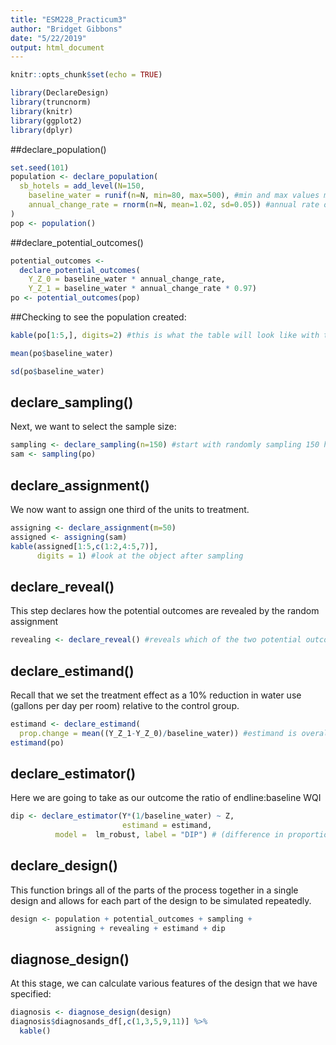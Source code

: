 ```yaml
---
title: "ESM228_Practicum3"
author: "Bridget Gibbons"
date: "5/22/2019"
output: html_document
---
```


```r
knitr::opts_chunk$set(echo = TRUE)
```

```r

library(DeclareDesign)
library(truncnorm)
library(knitr)
library(ggplot2)
library(dplyr)

```

##declare_population()

```r

set.seed(101)
population <- declare_population(
  sb_hotels = add_level(N=150, 
    baseline_water = runif(n=N, min=80, max=500), #min and max values measured
    annual_change_rate = rnorm(n=N, mean=1.02, sd=0.05)) #annual rate of change is 1.1 with sd of 0.2
)
pop <- population()

```

##declare_potential_outcomes()

```r

potential_outcomes <- 
  declare_potential_outcomes(
    Y_Z_0 = baseline_water * annual_change_rate, 
    Y_Z_1 = baseline_water * annual_change_rate * 0.97) 
po <- potential_outcomes(pop)
```

##Checking to see the population created:

```r
kable(po[1:5,], digits=2) #this is what the table will look like with this population
```

```r

mean(po$baseline_water)

sd(po$baseline_water)

```


## declare_sampling()

Next, we want to select the sample size:

```r
sampling <- declare_sampling(n=150) #start with randomly sampling 150 hotels (all in SB)
sam <- sampling(po)
```


## declare_assignment()

We now want to assign one third of the units to treatment.

```r
assigning <- declare_assignment(m=50)
assigned <- assigning(sam)
kable(assigned[1:5,c(1:2,4:5,7)], 
      digits = 1) #look at the object after sampling
```


## declare_reveal()

This step declares how the potential outcomes are revealed by the random assignment

```r
revealing <- declare_reveal() #reveals which of the two potential outcomes you see
```


## declare_estimand()

Recall that we set the treatment effect as a 10% reduction in water use (gallons per day per room) relative to the control group.

```r
estimand <- declare_estimand(
  prop.change = mean((Y_Z_1-Y_Z_0)/baseline_water)) #estimand is overall change between treated and untreated outcome with respect to the baseline
estimand(po)
```


## declare_estimator()

Here we are going to take as our outcome the ratio of endline:baseline WQI

```r
dip <- declare_estimator(Y*(1/baseline_water) ~ Z, 
                         estimand = estimand,  
          model =  lm_robust, label = "DIP") # (difference in proportions)
```


## declare_design()

This function brings all of the parts of the process together in a single design and allows for each part of the design to be simulated repeatedly.

```r
design <- population + potential_outcomes + sampling +
          assigning + revealing + estimand + dip


```


## diagnose_design()

At this stage, we can calculate various features of the design that we have specified:

```r
diagnosis <- diagnose_design(design)
diagnosis$diagnosands_df[,c(1,3,5,9,11)] %>%
  kable()
```


